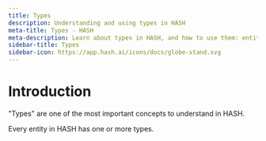 ```yaml
---
title: Types
description: Understanding and using types in HASH
meta-title: Types - HASH
meta-description: Learn about types in HASH, and how to use them: entity types, property types, link types, and data types
sidebar-title: Types
sidebar-icon: https://app.hash.ai/icons/docs/globe-stand.svg
---
```


# Introduction

"Types" are one of the most important concepts to understand in HASH.

Every entity in HASH has one or more types.
